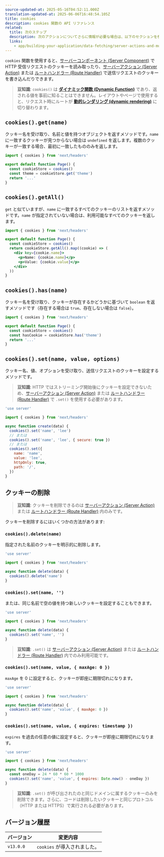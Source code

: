 ```yaml
---
source-updated-at: 2025-05-16T04:52:11.000Z
translation-updated-at: 2025-06-06T16:48:54.105Z
title: cookies
description: cookies 関数の API リファレンス
related:
  title: 次のステップ
  description: 次のアクションについてさらに情報が必要な場合は、以下のセクションを参照してください
  links:
    - app/building-your-application/data-fetching/server-actions-and-mutations
---
```


`cookies` 関数を使用すると、[サーバーコンポーネント (Server Component)](/docs/app/building-your-application/rendering/server-components) で HTTP 受信リクエストのクッキーを読み取ったり、[サーバーアクション (Server Action)](/docs/app/building-your-application/data-fetching/server-actions-and-mutations) または [ルートハンドラー (Route Handler)](/docs/app/building-your-application/routing/route-handlers) で送信リクエストのクッキーを書き込んだりできます。

> **豆知識**: `cookies()` は **[ダイナミック関数 (Dynamic Function)](/docs/app/building-your-application/rendering/server-components#server-rendering-strategies#dynamic-functions)** であり、返される値を事前に知ることはできません。レイアウトやページで使用すると、リクエスト時にルートが **[動的レンダリング (dynamic rendering)](/docs/app/building-your-application/rendering/server-components#dynamic-rendering)** に切り替わります。

## `cookies().get(name)`

クッキー名を受け取り、名前と値を持つオブジェクトを返すメソッドです。`name` に一致するクッキーが見つからない場合は `undefined` を返します。複数のクッキーが一致する場合、最初に一致したもののみを返します。

```jsx filename="app/page.js"
import { cookies } from 'next/headers'

export default function Page() {
  const cookieStore = cookies()
  const theme = cookieStore.get('theme')
  return '...'
}
```

## `cookies().getAll()`

`get` と似ていますが、`name` に一致するすべてのクッキーのリストを返すメソッドです。`name` が指定されていない場合は、利用可能なすべてのクッキーを返します。

```jsx filename="app/page.js"
import { cookies } from 'next/headers'

export default function Page() {
  const cookieStore = cookies()
  return cookieStore.getAll().map((cookie) => (
    <div key={cookie.name}>
      <p>Name: {cookie.name}</p>
      <p>Value: {cookie.value}</p>
    </div>
  ))
}
```

## `cookies().has(name)`

クッキー名を受け取り、クッキーが存在するかどうかに基づいて `boolean` を返すメソッドです（存在する場合は `true`、存在しない場合は `false`）。

```jsx filename="app/page.js"
import { cookies } from 'next/headers'

export default function Page() {
  const cookieStore = cookies()
  const hasCookie = cookieStore.has('theme')
  return '...'
}
```

## `cookies().set(name, value, options)`

クッキー名、値、オプションを受け取り、送信リクエストのクッキーを設定するメソッドです。

> **豆知識**: HTTP ではストリーミング開始後にクッキーを設定できないため、[サーバーアクション (Server Action)](/docs/app/building-your-application/data-fetching/server-actions-and-mutations) または [ルートハンドラー (Route Handler)](/docs/app/building-your-application/routing/route-handlers) で `.set()` を使用する必要があります。

```js filename="app/actions.js"
'use server'

import { cookies } from 'next/headers'

async function create(data) {
  cookies().set('name', 'lee')
  // または
  cookies().set('name', 'lee', { secure: true })
  // または
  cookies().set({
    name: 'name',
    value: 'lee',
    httpOnly: true,
    path: '/',
  })
}
```

## クッキーの削除

> **豆知識**: クッキーを削除できるのは [サーバーアクション (Server Action)](/docs/app/building-your-application/data-fetching/server-actions-and-mutations) または [ルートハンドラー (Route Handler)](/docs/app/building-your-application/routing/route-handlers) 内のみです。

クッキーを削除するにはいくつかの方法があります:

### `cookies().delete(name)`

指定された名前のクッキーを明示的に削除します。

```js filename="app/actions.js"
'use server'

import { cookies } from 'next/headers'

async function delete(data) {
  cookies().delete('name')
}
```

### `cookies().set(name, '')`

または、同じ名前で空の値を持つ新しいクッキーを設定することもできます。

```js filename="app/actions.js"
'use server'

import { cookies } from 'next/headers'

async function delete(data) {
  cookies().set('name', '')
}
```

> **豆知識**: `.set()` は [サーバーアクション (Server Action)](/docs/app/building-your-application/data-fetching/server-actions-and-mutations) または [ルートハンドラー (Route Handler)](/docs/app/building-your-application/routing/route-handlers) 内でのみ利用可能です。

### `cookies().set(name, value, { maxAge: 0 })`

`maxAge` を 0 に設定すると、クッキーが即座に期限切れになります。

```js filename="app/actions.js"
'use server'

import { cookies } from 'next/headers'

async function delete(data) {
  cookies().set('name', 'value', { maxAge: 0 })
}
```

### `cookies().set(name, value, { expires: timestamp })`

`expires` を過去の任意の値に設定すると、クッキーが即座に期限切れになります。

```js filename="app/actions.js"
'use server'

import { cookies } from 'next/headers'

async function delete(data) {
  const oneDay = 24 * 60 * 60 * 1000
  cookies().set('name', 'value', { expires: Date.now() - oneDay })
}
```

> **豆知識**: `.set()` が呼び出されたのと同じドメインに属するクッキーのみを削除できます。さらに、コードは削除したいクッキーと同じプロトコル（HTTP または HTTPS）で実行される必要があります。

## バージョン履歴

| バージョン   | 変更内容               |
| --------- | --------------------- |
| `v13.0.0` | `cookies` が導入されました。 |